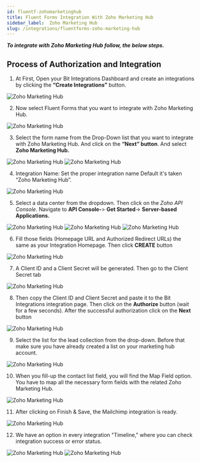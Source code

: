 ```yaml
---
id: fluentf-zohomarketinghub
title: Fluent Forms Integration With Zoho Marketing Hub
sidebar_label:  Zoho Marketing Hub
slug: /integrations/fluentforms-zoho-marketing-hub
---
```



***To integrate with Zoho Marketing Hub follow, the below steps.***


## Process of Authorization and Integration
1. At First, Open your Bit Integrations Dashboard and create an integrations by clicking the **“Create Integrations”** button.
 <Image src="Zoho Marketing Hub/Create Integration" alt="Zoho Marketing Hub" w="1020" h="350" />


2. Now select Fluent Forms that you want to integrate with Zoho Marketing Hub.
 <Image src="Zoho Marketing Hub/select contact form" alt="Zoho Marketing Hub" w="1020" h="350" />

3. Select the form name from the Drop-Down list that you want to integrate with Zoho Marketing Hub. And click on the **“Next” button**. And select **Zoho Marketing Hub.**
 <Image src="Zoho Marketing Hub/fluent-form" alt="Zoho Marketing Hub" w="1020" h="350" />
 <Image src="Zoho Marketing Hub/select marketing hub" alt="Zoho Marketing Hub" w="1020" h="350" />

4. Integration Name: Set the proper integration name Default it's taken “Zoho Marketing Hub”.
 <Image src="Zoho Marketing Hub/integration name" alt="Zoho Marketing Hub" w="1020" h="350" />

5. Select a data center from the dropdown. Then click on the *Zoho API Console*. Navigate to **API Console-**> **Get Started**-> **Server-based Applications.** 
 <Image src="Zoho Marketing Hub/select data center" alt="Zoho Marketing Hub" w="1020" h="350" />
 <Image src="Zoho Marketing Hub/get-started" alt="Zoho Marketing Hub" w="1020" h="350" />
 <Image src="Zoho Marketing Hub/server-based-applications" alt="Zoho Marketing Hub" w="1020" h="350" />


6. Fill those fields (Homepage URL and Authorized Redirect URLs) the same as your Integration Homepage. Then click **CREATE** button
 <Image src="Zoho Marketing Hub/create api" alt="Zoho Marketing Hub" w="1020" h="350" />


7. A Client ID and a Client Secret will be generated. Then go to the Client Secret tab
 <Image src="Zoho Marketing Hub/client id and secret" alt="Zoho Marketing Hub" w="1020" h="300" />

8. Then copy the Client ID and Client Secret and paste it to the Bit Integrations integration page. Then click on the **Authorize** button (wait for a few seconds). After the successful authorization click on the **Next** button
 <Image src="Zoho Marketing Hub/authorize" alt="Zoho Marketing Hub" w="1020" h="300" />

9. Select the list for the lead collection from the drop-down. Before that make sure you have already created a list on your marketing hub account.
 <Image src="Zoho Marketing Hub/select list" alt="Zoho Marketing Hub" w="1020" h="300" />


10.	When you fill-up the contact list field, you will find the Map Field option. You have to map all the necessary form fields with the related Zoho Marketing Hub.
 <Image src="Zoho Marketing Hub/field mapping" alt="Zoho Marketing Hub" w="1020" h="300" />



11.	 After clicking on Finish & Save, the Mailchimp integration is ready.
 <Image src="Zoho Marketing Hub/finish and save" alt="Zoho Marketing Hub" w="1020" h="350" />

12. We have an option in every integration "Timeline," where you can check integration success or error status.
 <Image src="Zoho Marketing Hub/integration dashbord" alt="Zoho Marketing Hub" w="1020" h="350" />
 <Image src="Zoho Marketing Hub/timeline" alt="Zoho Marketing Hub" w="1020" h="350" />

